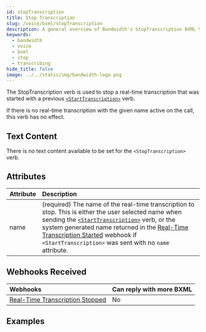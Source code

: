 ```yaml
---
id: stopTranscription
title: Stop Transcription
slug: /voice/bxml/stopTranscription
description: A general overview of Bandwidth's StopTranscription BXML Verb
keywords:
  - bandwidth
  - voice
  - bxml
  - stop
  - transcribing
hide_title: false
image: ../../static/img/bandwidth-logo.png
---
```



The StopTranscription verb is used to stop a real-time transcription that was started with a previous [`<StartTranscription>`][1] verb.

If there is no real-time transcription with the given name active on the call, this verb has no effect.

## Text Content

There is no text content available to be set for the `<StopTranscription>` verb.

## Attributes

| Attribute          | Description                                                                                                                                                                                                                                                       |
|:-------------------|:------------------------------------------------------------------------------------------------------------------------------------------------------------------------------------------------------------------------------------------------------------------|
| name               | (required) The name of the real-time transcription to stop. This is either the user selected name when sending the [`<StartTranscription>`][1] verb, or the system generated name returned in the [Real-Time Transcription Started][2] webhook if `<StartTranscription>` was sent with no `name` attribute. |

## Webhooks Received

| Webhooks                   | Can reply with more BXML |
|:---------------------------|:-------------------------|
| [Real-Time Transcription Stopped][3]  | No                       |

## Examples

[1]: /docs/voice/bxml/startTranscription
[2]: /docs/voice/webhooks/realtimeTranscriptionStarted
[3]: /docs/voice/webhooks/realtimeTranscriptionStopped
